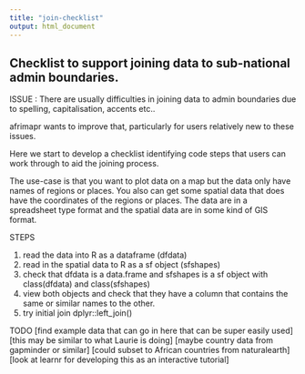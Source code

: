 ```yaml
---
title: "join-checklist"
output: html_document
---
```

  
## Checklist to support joining data to sub-national admin boundaries.

ISSUE :
There are usually difficulties in joining data to admin boundaries due to spelling, capitalisation, accents etc..

afrimapr wants to improve that, particularly for users relatively new to these issues.

Here we start to develop a checklist identifying code steps that users can work through to aid the joining process.

The use-case is that you want to plot data on a map but the data only have names of regions or places. You also can get some spatial data that does have the coordinates of the regions or places. The data are in a spreadsheet type format and the spatial data are in some kind of GIS format.

STEPS

1. read the data into R as a dataframe (dfdata)
1. read in the spatial data to R as a sf object (sfshapes)
1. check that dfdata is a data.frame and sfshapes is a sf object with class(dfdata) and class(sfshapes) 
1. view both objects and check that they have a column that contains the same or similar names to the other. 
1. try initial join dplyr::left_join()


TODO
[find example data that can go in here that can be super easily used]
[this may be similar to what Laurie is doing]
[maybe country data from gapminder or similar]
[could subset to African countries from naturalearth]
[look at learnr for developing this as an interactive tutorial]




